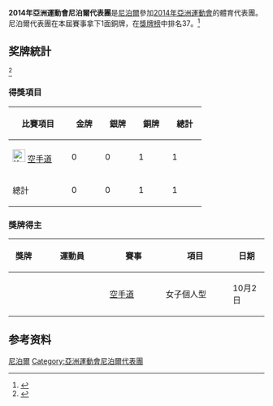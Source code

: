 {{noteTA|G1=Sports}}
{{Infobox Country Asian Games
|NOC=NEP
|year=2014
|competitors= 
|sports=
|flagbearer=
|location={{KOR}}[[仁川廣域市|仁川廣域市]]
|start_date={{Start date|2014|09|19}}
|end_date={{End date|2014|10|04}}  
|gold=0 
|silver=0
|bronze=1
|rank=37
|previous=[[2010年亞洲運動會尼泊爾代表團|2010]]
|next=[[2018年亞洲運動會尼泊爾代表團|2018]]
}}
'''2014年亞洲運動會尼泊爾代表團'''是[[尼泊爾|尼泊爾]]參加[[2014年亞洲運動會|2014年亞洲運動會]]的體育代表團。尼泊爾代表團在本屆賽事拿下1面銅牌，在[[2014年亞洲運動會獎牌榜|獎牌榜]]中排名37。<ref>{{cite web|title=17th Asian Games Medals Standing|url=http://www.ocasia.org/OCA/Download/Default/8/5362/4/85362400335.pdf|publisher=Olympic Council of Asia|accessdate=2017-09-12|language=en|archive-url=https://web.archive.org/web/20150924070519/http://www.ocasia.org/OCA/Download/Default/8/5362/4/85362400335.pdf|archive-date=2015-09-24|dead-url=yes}}</ref>
==奖牌統計==
<ref>{{cite web|title=Medals - Nepal|url=https://www.incheon2014ag.org/Sports/Medals/MenuMedallists/?discipline=ALL&Date=ALL&NOC=NEP&lang=en|publisher=The 17th Incheon Asian Games Organizing Committee|deadurl=yes|archiveurl=https://web.archive.org/web/20141006081755/https://www.incheon2014ag.org/Sports/Medals/MenuMedallists/?discipline=ALL&Date=ALL&NOC=NEP&lang=en|archivedate=2014-10-06|language=en|accessdate=2017-09-13}}</ref>
===得獎項目===
{| class="wikitable sortable" style="text-align:center;"
|-
!width=100|比賽項目
|bgcolor=gold width=50|'''金牌'''||bgcolor=silver width=50|'''銀牌'''||bgcolor=#cc9966 width=50|'''銅牌''' 
!width=50|總計
|-
|align=left|[[File:Karate_pictogram.svg|25px]] [[2014年亞洲運動會空手道比賽|空手道]]||bgcolor=#f7f6a8|0||bgcolor=#dce5e5|0||bgcolor=#ffdab9|1||1
|-
!總計||bgcolor=#f7f6a8|0||bgcolor=#dce5e5|0||bgcolor=#ffdab9|1||1
|}
=== 獎牌得主 ===
{| class="wikitable sortable" style="font-size:100%"
|-
! width="80"|獎牌
! width="250"|運動員
! width="200"|賽事
! width="250"|項目
! width="100"|日期
|-
|align=left|{{Bronze medal}}
|align=left|{{link-en|Bimala Tamang}}
|align=left|[[2014年亞洲運動會空手道比賽|空手道]]
|align=left|女子個人型
|align=left|10月2日
|}

==参考资料==
{{reflist}}
{{2014年亚洲运动会代表团}}
[[Category:2014年亚洲运动会代表团|尼泊爾]]
[[Category:亞洲運動會尼泊爾代表團|Category:亞洲運動會尼泊爾代表團]]